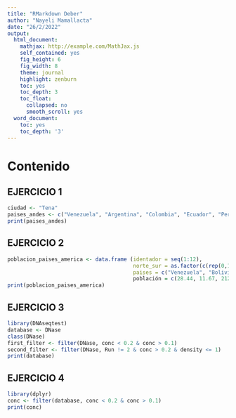 ---
title: "RMarkdown Deber"
author: "Nayeli Mamallacta"
date: "26/2/2022"
output:
  html_document:
    mathjax: http://example.com/MathJax.js
    self_contained: yes
    fig_height: 6
    fig_width: 8
    theme: journal
    highlight: zenburn
    toc: yes
    toc_depth: 3
    toc_float:
      collapsed: no
      smooth_scroll: yes
  word_document:
    toc: yes
    toc_depth: '3'
---

# Contenido

## EJERCICIO 1
```{r}
ciudad <- "Tena"
paises_andes <- c("Venezuela", "Argentina", "Colombia", "Ecuador", "Perú", "Bolivia", "Chile")
print(paises_andes)

```

## EJERCICIO 2
```{r}
poblacion_paises_america <- data.frame (identador = seq(1:12),
                                        norte_sur = as.factor(c(rep(0,10),1,1)),
                                        paises = c("Venezuela", "Bolivia", "Brasil", "Chile", "Colombia", "Ecuador", "Paraguay", "Perú", "Surinam", "Mexico", "USA", "Guyana"),
                                        población = c(28.44, 11.67, 212.6, 19.46, 50.88, 17.94, 7.132, 32.97, 0.58, 128.9, 329.5, 186.55))# millones
print(poblacion_paises_america)

```  

## EJERCICIO 3
```{r, eval = FALSE}
library(DNAseqtest)
database <- DNase
class(DNase)
first_filter <- filter(DNase, conc < 0.2 & conc > 0.1)
second_filter <- filter(DNase, Run != 2 & conc > 0.2 & density <= 1)
print(database)

```
## EJERCICIO 4
```{r, eval = FALSE}
library(dplyr)
conc <- filter(database, conc < 0.2 & conc > 0.1)
print(conc)


```                                        